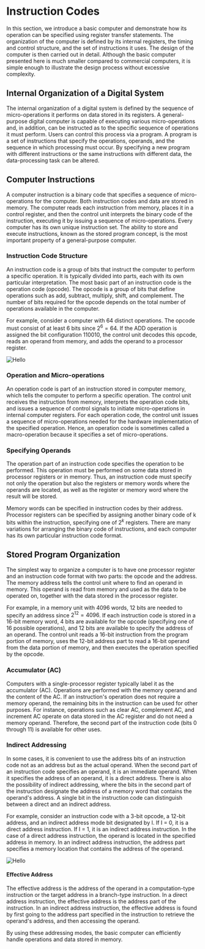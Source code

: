 
# Instruction Codes

In this section, we introduce a basic computer and demonstrate how its operation can be specified using register transfer statements. The organization of the computer is defined by its internal registers, the timing and control structure, and the set of instructions it uses. The design of the computer is then carried out in detail. Although the basic computer presented here is much smaller compared to commercial computers, it is simple enough to illustrate the design process without excessive complexity.

## Internal Organization of a Digital System

The internal organization of a digital system is defined by the sequence of micro-operations it performs on data stored in its registers. A general-purpose digital computer is capable of executing various micro-operations and, in addition, can be instructed as to the specific sequence of operations it must perform. Users can control this process via a program. A program is a set of instructions that specify the operations, operands, and the sequence in which processing must occur. By specifying a new program with different instructions or the same instructions with different data, the data-processing task can be altered.

## Computer Instructions

A computer instruction is a binary code that specifies a sequence of micro-operations for the computer. Both instruction codes and data are stored in memory. The computer reads each instruction from memory, places it in a control register, and then the control unit interprets the binary code of the instruction, executing it by issuing a sequence of micro-operations. Every computer has its own unique instruction set. The ability to store and execute instructions, known as the stored program concept, is the most important property of a general-purpose computer.

### Instruction Code Structure

An instruction code is a group of bits that instruct the computer to perform a specific operation. It is typically divided into parts, each with its own particular interpretation. The most basic part of an instruction code is the operation code (opcode). The opcode is a group of bits that define operations such as add, subtract, multiply, shift, and complement. The number of bits required for the opcode depends on the total number of operations available in the computer. 

For example, consider a computer with 64 distinct operations. The opcode must consist of at least 6 bits since $2^6 = 64$. If the ADD operation is assigned the bit configuration 110010, the control unit decodes this opcode, reads an operand from memory, and adds the operand to a processor register.

<Image src="/c5/1/x1.png" alt="Hello" className="dark:invert-[0.93]" width={600} height={600} />

### Operation and Micro-operations

An operation code is part of an instruction stored in computer memory, which tells the computer to perform a specific operation. The control unit receives the instruction from memory, interprets the operation code bits, and issues a sequence of control signals to initiate micro-operations in internal computer registers. For each operation code, the control unit issues a sequence of micro-operations needed for the hardware implementation of the specified operation. Hence, an operation code is sometimes called a macro-operation because it specifies a set of micro-operations.

### Specifying Operands

The operation part of an instruction code specifies the operation to be performed. This operation must be performed on some data stored in processor registers or in memory. Thus, an instruction code must specify not only the operation but also the registers or memory words where the operands are located, as well as the register or memory word where the result will be stored.

Memory words can be specified in instruction codes by their address. Processor registers can be specified by assigning another binary code of k bits within the instruction, specifying one of $2^k$ registers. There are many variations for arranging the binary code of instructions, and each computer has its own particular instruction code format.

## Stored Program Organization

The simplest way to organize a computer is to have one processor register and an instruction code format with two parts: the opcode and the address. The memory address tells the control unit where to find an operand in memory. This operand is read from memory and used as the data to be operated on, together with the data stored in the processor register.

For example, in a memory unit with 4096 words, 12 bits are needed to specify an address since $2^{12} = 4096$. If each instruction code is stored in a 16-bit memory word, 4 bits are available for the opcode (specifying one of 16 possible operations), and 12 bits are available to specify the address of an operand. The control unit reads a 16-bit instruction from the program portion of memory, uses the 12-bit address part to read a 16-bit operand from the data portion of memory, and then executes the operation specified by the opcode.

### Accumulator (AC)

Computers with a single-processor register typically label it as the accumulator (AC). Operations are performed with the memory operand and the content of the AC. If an instruction's operation does not require a memory operand, the remaining bits in the instruction can be used for other purposes. For instance, operations such as clear AC, complement AC, and increment AC operate on data stored in the AC register and do not need a memory operand. Therefore, the second part of the instruction code (bits 0 through 11) is available for other uses.

### Indirect Addressing

In some cases, it is convenient to use the address bits of an instruction code not as an address but as the actual operand. When the second part of an instruction code specifies an operand, it is an immediate operand. When it specifies the address of an operand, it is a direct address. There is also the possibility of indirect addressing, where the bits in the second part of the instruction designate the address of a memory word that contains the operand's address. A single bit in the instruction code can distinguish between a direct and an indirect address.

For example, consider an instruction code with a 3-bit opcode, a 12-bit address, and an indirect address mode bit designated by I. If I = 0, it is a direct address instruction. If I = 1, it is an indirect address instruction. In the case of a direct address instruction, the operand is located in the specified address in memory. In an indirect address instruction, the address part specifies a memory location that contains the address of the operand.

<Image src="/c5/1/x2.png" alt="Hello" className="dark:invert-[0.93]" width={600} height={600} />

#### Effective Address

The effective address is the address of the operand in a computation-type instruction or the target address in a branch-type instruction. In a direct address instruction, the effective address is the address part of the instruction. In an indirect address instruction, the effective address is found by first going to the address part specified in the instruction to retrieve the operand's address, and then accessing the operand.

By using these addressing modes, the basic computer can efficiently handle operations and data stored in memory.



